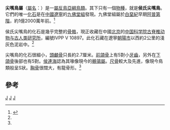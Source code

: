 {{Automatic Taxobox
| taxon = Cuspirostrisornis
| authority = [[侯連海|Hou]], 1997
| fossil_range = 早[[白堊紀|白堊紀]]{{fossil range|120}}
| regnum = [[動物界|動物界]] Animalia
| phylum = [[脊索動物門|脊索動物門]] Chordata
| classis = [[鳥綱|鳥綱]] Aves
| subclassis = [[反鳥亞綱|反鳥亞綱]] Enantiornithes
| superordo = [[真反鳥類|真反鳥類]] Euenantiornithes
| genus = '''尖嘴鳥屬 '''''''
| genus_authority = 
| type_species = '''侯氏尖嘴鳥 ''C. houi'''''
| type_species_authority = Hou, 1997</small><ref name="Hou1997">{{cite book|author=侯連海|year=1997|title=中國中生代鳥類|publisher=[[國立鳳凰谷鳥園|國立鳳凰谷鳥園]]|location=台灣, 南投|page=pp.153–160, fig.65–67|isbn=957-02-0484-2}}</ref>
}}

'''尖嘴鳥屬'''（[[學名|屬名]]：{{lang|la|''Cuspirostrisornis''}}）是一[[屬|屬]][[反鳥亞綱|反鳥亞綱]][[鳥類|鳥類]]。其下只有一個[[物種|物種]]，就是'''侯氏尖嘴鳥'''。它們的唯一[[化石|化石]]是在[[中國|中國]][[遼寧|遼寧]]的[[九佛堂組|九佛堂組]]發現。九佛堂組屬於[[白堊紀|白堊紀]]早期[[阿普第階|阿普第階]]，約1億2000萬年前。<ref name="Heetal2004">{{Cite journal|author=He, H.Y., Wang, X.L., Zhou, Z.H., Wang, F., Boven, A., Shi, G.H., Zhu R.X|year=2004|title=Timing of the Jiufotang Formation (Jehol Group) in Liaoning, northeastern China, and its implications|journal=Geophysical Research Letters|volume=31|issue=13|pages=1709}}</ref>

侯氏尖嘴鳥的化石是幾乎完整的[[骨骼|骨骼]]，現正收藏在中國[[北京|北京]]的[[中国科学院古脊椎动物与古人类研究所|中国科学院古脊椎动物与古人类研究所]]，編號IVPP V 10897。此化石藏在遼寧[[朝陽市|朝陽市]]以西約2公里的淺灰色泥岩中。<ref name="Hou1997"/>

尖嘴鳥的化石很細小，[[頭顱骨|頭顱骨]]只長約2.7厘米。[[前頜骨|前頜骨]]上有5對小[[牙齒|牙齒]]，另外在[[下頜骨|下頜骨]]後部也有5對。[[侯連海|侯連海]]認為其喙像現今的[[鶺鴒屬|鶺鴒屬]]。[[尺骨|尺骨]]較大及先進，像現今鳥類般呈S狀。[[胸骨|胸骨]]很闊大，有龍骨形。<ref name="Hou1997"/>

==參考==
{{Reflist}}
{{手盜龍類|E.}}
{{Taxonbar|from=Q5196241}}

[[Category:白堊紀鳥類|J]]
[[Category:真反鳥類|J]]
[[Category:1997年描述的分类群|J]]